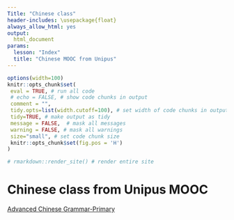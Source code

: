 ```yaml
---
Title: "Chinese class"    
header-includes: \usepackage{float}
always_allow_html: yes
output:
  html_document 
params: 
  lesson: "Index"
  title: "Chinese MOOC from Unipus" 
---
```


<!-- ---------------------------------------------------------------- -->
<!-- ----------------------- rmd settings --------------------------- -->
<!-- ---------------------------------------------------------------- -->

<!-- rmd settings -->
```r
options(width=100)
knitr::opts_chunk$set(
 eval = TRUE, # run all code
 # echo = FALSE, # show code chunks in output 
 comment = "",
 tidy.opts=list(width.cutoff=100), # set width of code chunks in output
 tidy=TRUE, # make output as tidy
 message = FALSE,  # mask all messages
 warning = FALSE, # mask all warnings 
 size="small", # set code chunk size
 knitr::opts_chunk$set(fig.pos = 'H')
)

# rmarkdown::render_site() # render entire site
```

# Chinese class from Unipus MOOC  
[Advanced Chinese Grammar-Primary](https://moocs.unipus.cn/my/course/373)    






  
